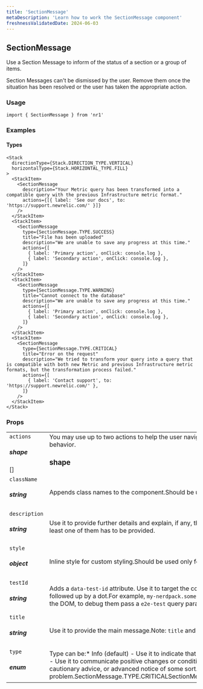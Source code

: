 ```yaml
---
title: 'SectionMessage'
metaDescription: 'Learn how to work the SectionMessage component'
freshnessValidatedDate: 2024-06-03
---
```

## SectionMessage

Use a Section Message to inform of the status of a section or a group of items.

Section Messages can't be dismissed by the user. Remove them once the situation has been resolved or the user has taken the appropriate action.

### Usage

```
import { SectionMessage } from 'nr1'
```



### Examples

#### Types

```
<Stack
  directionType={Stack.DIRECTION_TYPE.VERTICAL}
  horizontalType={Stack.HORIZONTAL_TYPE.FILL}
>
  <StackItem>
    <SectionMessage
      description="Your Metric query has been transformed into a compatible query with the previous Infrastructure metric format."
      actions={[{ label: 'See our docs', to: 'https://support.newrelic.com/' }]}
    />
  </StackItem>
  <StackItem>
    <SectionMessage
      type={SectionMessage.TYPE.SUCCESS}
      title="File has been uploaded"
      description="We are unable to save any progress at this time."
      actions={[
        { label: 'Primary action', onClick: console.log },
        { label: 'Secondary action', onClick: console.log },
      ]}
    />
  </StackItem>
  <StackItem>
    <SectionMessage
      type={SectionMessage.TYPE.WARNING}
      title="Cannot connect to the database"
      description="We are unable to save any progress at this time."
      actions={[
        { label: 'Primary action', onClick: console.log },
        { label: 'Secondary action', onClick: console.log },
      ]}
    />
  </StackItem>
  <StackItem>
    <SectionMessage
      type={SectionMessage.TYPE.CRITICAL}
      title="Error on the request"
      description="We tried to transform your query into a query that is compatible with both new Metric and previous Infrastructure metric formats, but the transformation process failed."
      actions={[
        { label: 'Contact support', to: 'https://support.newrelic.com/' },
      ]}
    />
  </StackItem>
</Stack>
```



### Props

|                           |                                                                                                                                                                                                                                                                                                                                                                                                                                                                                                                                                                                                                                                                                                                                                                                                                                                                                                                                                                                                                                                                                                                                                                                                                                                                                                                                                                                                                                                                                                                                                                                                                                                                                                                                                                                                                                                                                                                                                                                                                                                                                                                       |
| ------------------------- | --------------------------------------------------------------------------------------------------------------------------------------------------------------------------------------------------------------------------------------------------------------------------------------------------------------------------------------------------------------------------------------------------------------------------------------------------------------------------------------------------------------------------------------------------------------------------------------------------------------------------------------------------------------------------------------------------------------------------------------------------------------------------------------------------------------------------------------------------------------------------------------------------------------------------------------------------------------------------------------------------------------------------------------------------------------------------------------------------------------------------------------------------------------------------------------------------------------------------------------------------------------------------------------------------------------------------------------------------------------------------------------------------------------------------------------------------------------------------------------------------------------------------------------------------------------------------------------------------------------------------------------------------------------------------------------------------------------------------------------------------------------------------------------------------------------------------------------------------------------------------------------------------------------------------------------------------------------------------------------------------------------------------------------------------------------------------------------------------------------------- |
| `actions` <h5>shape</h5>\[]   | You may use up to two actions to help the user navigate to another view, trigger background events, or change the nerdlet/section behavior.<h3>shape</h3>|                                   |                                                                                                                                                                                                                                                                                    | | --------------------------------- | ---------------------------------------------------------------------------------------------------------------------------------------------------------------------------------------------------------------------------------------------------------------------------------- | | `ariaLabel` <h5>string</h5>           |                                                                                                                                                                                                                                                                                    | | `label` <h5>REQUIRED</h5><h5>string</h5> |                                                                                                                                                                                                                                                                                    | | `onClick` <h5>function</h5>           | Callback fired any time the user clicks on the button.<FunctionDefinition returnValue={[]} arguments={[{"name":"event","type":"React.MouseEvent","description":""}]} />                                                                                        | | `to` <h5>shape\|string</h5>           | Location object or url string to link to.<h3>shape</h3>|                                      |   | | ------------------------------------ | - | | `pathname` <h5>REQUIRED</h5><h5>string</h5> |   | | `search` <h5>string</h5>                 |   | | `hash` <h5>string</h5>                   |   | | |
| `className` <h5>string</h5>   | Appends class names to the component.Should be used only for positioning and spacing purposes.                                                                                                                                                                                                                                                                                                                                                                                                                                                                                                                                                                                                                                                                                                                                                                                                                                                                                                                                                                                                                                                                                                                                                                                                                                                                                                                                                                                                                                                                                                                                                                                                                                                                                                                                                                                                                                                                                                                                                                                                                        |
| `description` <h5>string</h5> | Use it to provide further details and explain, if any, the steps for the user to take.Note: `title` and `description` props are optional, but at least one of them has to be provided.                                                                                                                                                                                                                                                                                                                                                                                                                                                                                                                                                                                                                                                                                                                                                                                                                                                                                                                                                                                                                                                                                                                                                                                                                                                                                                                                                                                                                                                                                                                                                                                                                                                                                                                                                                                                                                                                                                                                |
| `style` <h5>object</h5>       | Inline style for custom styling.Should be used only for positioning and spacing purposes.                                                                                                                                                                                                                                                                                                                                                                                                                                                                                                                                                                                                                                                                                                                                                                                                                                                                                                                                                                                                                                                                                                                                                                                                                                                                                                                                                                                                                                                                                                                                                                                                                                                                                                                                                                                                                                                                                                                                                                                                                             |
| `testId` <h5>string</h5>      | Adds a `data-test-id` attribute. Use it to target the component in unit and E2E tests.For a test id to be valid, prefix it with your nerdpack id, followed up by a dot.For example, `my-nerdpack.some-element`.**Note:** You might not see `data-test-id` attributes as they are removed from the DOM, to debug them pass a `e2e-test` query parameter to the URL.                                                                                                                                                                                                                                                                                                                                                                                                                                                                                                                                                                                                                                                                                                                                                                                                                                                                                                                                                                                                                                                                                                                                                                                                                                                                                                                                                                                                                                                                                                                                                                                                                                                                                                                                                    |
| `title` <h5>string</h5>       | Use it to provide the main message.Note: `title` and `description` props are optional, but at least one of them has to be provided.                                                                                                                                                                                                                                                                                                                                                                                                                                                                                                                                                                                                                                                                                                                                                                                                                                                                                                                                                                                                                                                                                                                                                                                                                                                                                                                                                                                                                                                                                                                                                                                                                                                                                                                                                                                                                                                                                                                                                                                   |
| `type` <h5>enum</h5>          | Type can be:* Info (default) - Use it to indicate that an something is new, that an item has just been created, or to provide help. * Success - Use it to communicate positive changes or conditions. * Warning - Use it to communicate a possible problem, undesired situation, cautionary advice, or advanced notice of some sort. * Critical - Use it to communicate a problem.<OptionReference>SectionMessage.TYPE.CRITICALSectionMessage.TYPE.INFOSectionMessage.TYPE.SUCCESSSectionMessage.TYPE.WARNING>                                                                                                                                                                                                                                                                                                                                                                                                                                                                                                                                                                                                                                                                                                                                                                                                                                                                                                                                                                                                                                                                                                                                                                                                                                                                                                                                                                                                                                                                                                                                                                            |